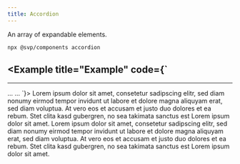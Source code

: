 ```yaml
---
title: Accordion
---
```



An array of expandable elements.


<Pills>
  <Atrium label="a-expandable" href="/sv-frontend-library/mono/elements/a-expandable" />
</Pills>

```bash
npx @svp/components accordion
```

<Example title="Example" code={`
---
---

<Accordion>
  <AccordionItem title="Item 1">
      ...
  </AccordionItem>
  <AccordionItem title="Item 2">
      ...
  </AccordionItem>
</Accordion>
`}>
  <Accordion client:load>
      <AccordionItem client:load title="Item 1">
          Lorem ipsum dolor sit amet, consetetur sadipscing elitr, sed diam nonumy
          eirmod tempor invidunt ut labore et dolore magna aliquyam erat, sed diam
          voluptua. At vero eos et accusam et justo duo dolores et ea rebum. Stet
          clita kasd gubergren, no sea takimata sanctus est Lorem ipsum dolor sit
          amet.
      </AccordionItem>
      <AccordionItem client:load title="Item 2">
          Lorem ipsum dolor sit amet, consetetur sadipscing elitr, sed diam nonumy
          eirmod tempor invidunt ut labore et dolore magna aliquyam erat, sed diam
          voluptua. At vero eos et accusam et justo duo dolores et ea rebum. Stet
          clita kasd gubergren, no sea takimata sanctus est Lorem ipsum dolor sit
          amet.
      </AccordionItem>
  </Accordion>
</Example>
